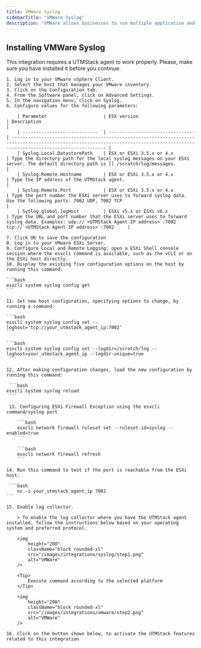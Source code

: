 ```yaml
---
title: VMWare Syslog
sidebarTitle: "VMWare Syslog"
description: "VMWare allows businesses to run multiple application and operating system workloads on the one server. You can use the Syslog Service to redirect and store ESXi messages to UTMStack"
---
```


## Installing VMWare Syslog

<Warning>
    This integration requires a UTMStack agent to work properly. Please, make sure you have installed it before you continue.
</Warning>

    1. Log in to your VMware vSphere Client.
    2. Select the host that manages your VMware inventory.
    3. Click on the Configuration tab.
    4. From the Software panel, click on Advanced Settings.
    5. In the navigation menu, click on Syslog.
    6. Configure values for the following parameters:

        | Parameter                     | ESX version                      | Description                                                                                                                                                                     |
        | ----------------------------  | -------------------------------- | ------------------------------------------------------------------------------------------------------------------------------------------------------------------------------- |
        | Syslog.Local.DatastorePath    | ESX or ESXi 3.5.x or 4.x         | Type the directory path for the local syslog messages on your ESXi server. The default directory path is [] /scratch/log/messages.                                              |
        | Syslog.Remote.Hostname        | ESX or ESXi 3.5.x or 4.x         | Type the IP address of the UTMStack agent.                                                                                                                                      |
        | Syslog.Remote.Port            | ESX or ESXi 3.5.x or 4.x         | Type the port number the ESXi server uses to forward syslog data. Use the following ports: 7002 UDP, 7002 TCP                                                                   |
        | Syslog.global.logHost         | ESXi v5.x or ESXi v6.x           | Type the URL and port number that the ESXi server uses to forward syslog data. Examples: udp://`<UTMStack Agent IP address>`:7002  tcp://`<UTMStack Agent IP address>`:7002     |

    7. Click OK to save the configuration
    8. Log in to your VMware ESXi Server.
    9. Configure Local and Remote Logging: open a ESXi Shell console session where the esxcli command is available, such as the vCLI or on the ESXi host directly.
    10. Display the existing five configuration options on the host by running this command:

    ```bash
    esxcli system syslog config get
    ```

    11. Set new host configuration, specifying options to change, by running a command: 

    ```bash
    esxcli system syslog config set --loghost='tcp://your_utmstack_agent_ip:7002’
    ```

    ```bash
    esxcli system syslog config set --logdir=/scratch/log --loghost=your_utmstack_agent_ip --logdir-unique=true
     ```

    12. After making configuration changes, load the new configuration by running this command:

     ```bash
    esxcli system syslog reload
     ```

     13. Configuring ESXi Firewall Exception using the esxcli command/syslog port

        ```bash
        esxcli network firewall ruleset set --ruleset-id=syslog --enabled=true
        ```

        ```bash
        esxcli network firewall refresh
        ```
    
    14. Run this command to test if the port is reachable from the ESXi host:

     ```bash
        nc -z your_utmstack_agent_ip 7002
    ```

    15. Enable log collector.

        > To enable the log collector where you have the UTMStack agent installed, follow the instructions below based on your operating system and preferred protocol.

        <img
            height="200"
            className="block rounded-xl"
            src="/images/integrations/syslog/step1.png"
            alt="VMWare"
        />

        <Tip>
            Execute command according to the selected platform
        </Tip>

        <img
            height="200"
            className="block rounded-xl"
            src="/images/integrations/vmware/step2.png"
            alt="VMWare"
        />

    16. Click on the button shown below, to activate the UTMStack features related to this integration
